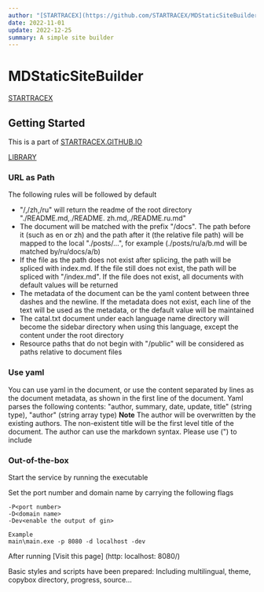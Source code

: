 ```yaml
---
author: "[STARTRACEX](https://github.com/STARTRACEX/MDStaticSiteBuilder)"
date: 2022-11-01
update: 2022-12-25
summary: A simple site builder
---
```

# MDStaticSiteBuilder

[STARTRACEX](https://github.com/STARTRACEX/MDStaticSiteBuilder)

## Getting Started

This is a part of [STARTRACEX.GITHUB.IO](https://startracex.github.io/)

[LIBRARY](https://github.com/STARTRACEX/MDStaticSiteBuilder)

### URL as Path

The following rules will be followed by default

- "/,/zh,/ru" will return the readme of the root directory "./README.md,./README. zh.md,./README.ru.md"
- The document will be matched with the prefix "/docs". The path before it (such as en or zh) and the path after it (the relative file path) will be mapped to the local "./posts/...", for example (./posts/ru/a/b.md will be matched by/ru/docs/a/b)
- If the file as the path does not exist after splicing, the path will be spliced with index.md. If the file still does not exist, the path will be spliced with "/index.md". If the file does not exist, all documents with default values will be returned
- The metadata of the document can be the yaml content between three dashes and the newline. If the metadata does not exist, each line of the text will be used as the metadata, or the default value will be maintained
- The catal.txt document under each language name directory will become the sidebar directory when using this language, except the content under the root directory
- Resource paths that do not begin with "/public" will be considered as paths relative to document files

### Use yaml

You can use yaml in the document, or use the content separated by lines as the document metadata, as shown in the first line of the document.
Yaml parses the following contents: "author, summary, date, update, title" (string type), "author" (string array type)
**Note** The author will be overwritten by the existing authors. The non-existent title will be the first level title of the document. The author can use the markdown syntax. Please use (") to include

### Out-of-the-box

Start the service by running the executable

Set the port number and domain name by carrying the following flags

```shell
-P<port number>
-D<domain name>
-Dev<enable the output of gin>

Example
main\main.exe -p 8080 -d localhost -dev
```

After running [Visit this page] (http: localhost: 8080/)

Basic styles and scripts have been prepared:
Including multilingual, theme, copybox directory, progress, source...
